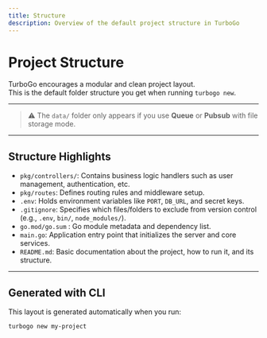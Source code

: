 ```yaml
---
title: Structure
description: Overview of the default project structure in TurboGo
---
```


#  Project Structure

TurboGo encourages a modular and clean project layout.  
This is the default folder structure you get when running `turbogo new`.

---
> ⚠️ The `data/` folder only appears if you use **Queue** or **Pubsub** with file storage mode.


<Files>
  <Folder name="data" disable>
    <File name="pubsub.json" />
    <File name="queue.json" />
  </Folder>
  <Folder name="pkg" defaultOpen>
    <Folder name="controllers" defaultOpen>
    <File name="user.go" />
    </Folder>
    <Folder name="routes" defaultOpen>
    <File name="router.go" />
    </Folder>
  </Folder>
  <File name=".env" />
  <File name=".gitignore" />
  <File name="go.mod" />
  <File name="go.sum" />
  <File name="main.go" />
  <File name="README.md" />
</Files>

---

##  Structure Highlights

- `pkg/controllers/`: Contains business logic handlers such as user management, authentication, etc.
- `pkg/routes`: Defines routing rules and middleware setup.
- `.env`: Holds environment variables like `PORT`, `DB_URL`, and secret keys.
- `.gitignore`: Specifies which files/folders to exclude from version control (e.g., `.env`, `bin/`, `node_modules/`).
- `go.mod/go.sum` : Go module metadata and dependency list.
- `main.go`: Application entry point that initializes the server and core services.
- `README.md`: Basic documentation about the project, how to run it, and its structure.

---

##  Generated with CLI

This layout is generated automatically when you run:

```bash
turbogo new my-project
